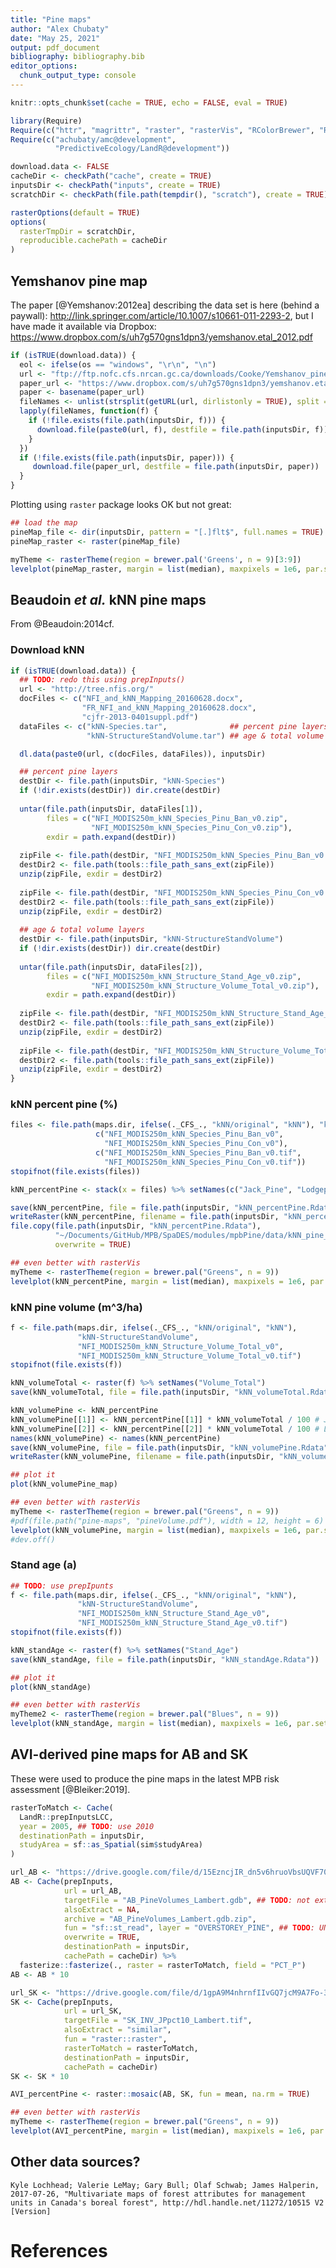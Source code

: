 ```yaml
---
title: "Pine maps"
author: "Alex Chubaty"
date: "May 25, 2021"
output: pdf_document
bibliography: bibliography.bib
editor_options: 
  chunk_output_type: console
---
```


```r
knitr::opts_chunk$set(cache = TRUE, echo = FALSE, eval = TRUE)
```

```r
library(Require)
Require(c("httr", "magrittr", "raster", "rasterVis", "RColorBrewer", "RCurl", "reproducible"))
Require(c("achubaty/amc@development",
          "PredictiveEcology/LandR@development"))

download.data <- FALSE
cacheDir <- checkPath("cache", create = TRUE)
inputsDir <- checkPath("inputs", create = TRUE)
scratchDir <- checkPath(file.path(tempdir(), "scratch"), create = TRUE)

rasterOptions(default = TRUE)
options(
  rasterTmpDir = scratchDir,
  reproducible.cachePath = cacheDir
)
```

## Yemshanov pine map

The paper [@Yemshanov:2012ea] describing the data set is here (behind a paywall): <http://link.springer.com/article/10.1007/s10661-011-2293-2>, but I have made it available via Dropbox: <https://www.dropbox.com/s/uh7g570gns1dpn3/yemshanov.etal_2012.pdf>

```r
if (isTRUE(download.data)) {
  eol <- ifelse(os == "windows", "\r\n", "\n")
  url <- "ftp://ftp.nofc.cfs.nrcan.gc.ca/downloads/Cooke/Yemshanov_pine_map/" ## temporary
  paper_url <- "https://www.dropbox.com/s/uh7g570gns1dpn3/yemshanov.etal_2012.pdf?dl=1"
  paper <- basename(paper_url)
  fileNames <- unlist(strsplit(getURL(url, dirlistonly = TRUE), split = eol))
  lapply(fileNames, function(f) {
    if (!file.exists(file.path(inputsDir, f))) {
      download.file(paste0(url, f), destfile = file.path(inputsDir, f))
    }
  })
  if (!file.exists(file.path(inputsDir, paper))) {
     download.file(paper_url, destfile = file.path(inputsDir, paper))
  }
}
```

Plotting using `raster` package looks OK but not great:

```r
## load the map
pineMap_file <- dir(inputsDir, pattern = "[.]flt$", full.names = TRUE)
pineMap_raster <- raster(pineMap_file)

myTheme <- rasterTheme(region = brewer.pal('Greens', n = 9)[3:9])
levelplot(pineMap_raster, margin = list(median), maxpixels = 1e6, par.settings = myTheme)
```

## Beaudoin *et al.* kNN pine maps

From @Beaudoin:2014cf.

### Download kNN

```r
if (isTRUE(download.data)) {
  ## TODO: redo this using prepInputs()
  url <- "http://tree.nfis.org/"
  docFiles <- c("NFI_and_kNN_Mapping_20160628.docx",
                "FR_NFI_and_kNN_Mapping_20160628.docx",
                "cjfr-2013-0401suppl.pdf")
  dataFiles <- c("kNN-Species.tar",              ## percent pine layers
                 "kNN-StructureStandVolume.tar") ## age & total volume layers

  dl.data(paste0(url, c(docFiles, dataFiles)), inputsDir)

  ## percent pine layers
  destDir <- file.path(inputsDir, "kNN-Species")
  if (!dir.exists(destDir)) dir.create(destDir)
  
  untar(file.path(inputsDir, dataFiles[1]),
        files = c("NFI_MODIS250m_kNN_Species_Pinu_Ban_v0.zip",
                  "NFI_MODIS250m_kNN_Species_Pinu_Con_v0.zip"),
        exdir = path.expand(destDir))
  
  zipFile <- file.path(destDir, "NFI_MODIS250m_kNN_Species_Pinu_Ban_v0.zip")
  destDir2 <- file.path(tools::file_path_sans_ext(zipFile))
  unzip(zipFile, exdir = destDir2)
  
  zipFile <- file.path(destDir, "NFI_MODIS250m_kNN_Species_Pinu_Con_v0.zip")
  destDir2 <- file.path(tools::file_path_sans_ext(zipFile))
  unzip(zipFile, exdir = destDir2)
  
  ## age & total volume layers
  destDir <- file.path(inputsDir, "kNN-StructureStandVolume")
  if (!dir.exists(destDir)) dir.create(destDir)
  
  untar(file.path(inputsDir, dataFiles[2]),
        files = c("NFI_MODIS250m_kNN_Structure_Stand_Age_v0.zip",
                  "NFI_MODIS250m_kNN_Structure_Volume_Total_v0.zip"),
        exdir = path.expand(destDir))
  
  zipFile <- file.path(destDir, "NFI_MODIS250m_kNN_Structure_Stand_Age_v0.zip")
  destDir2 <- file.path(tools::file_path_sans_ext(zipFile))
  unzip(zipFile, exdir = destDir2)
  
  zipFile <- file.path(destDir, "NFI_MODIS250m_kNN_Structure_Volume_Total_v0.zip")
  destDir2 <- file.path(tools::file_path_sans_ext(zipFile))
  unzip(zipFile, exdir = destDir2)
}
```

### kNN percent pine (%)

```r
files <- file.path(maps.dir, ifelse(._CFS_., "kNN/original", "kNN"), "kNN-Species",
                   c("NFI_MODIS250m_kNN_Species_Pinu_Ban_v0",
                     "NFI_MODIS250m_kNN_Species_Pinu_Con_v0"),
                   c("NFI_MODIS250m_kNN_Species_Pinu_Ban_v0.tif",
                     "NFI_MODIS250m_kNN_Species_Pinu_Con_v0.tif"))
stopifnot(file.exists(files))

kNN_percentPine <- stack(x = files) %>% setNames(c("Jack_Pine", "Lodgepole_Pine"))

save(kNN_percentPine, file = file.path(inputsDir, "kNN_percentPine.Rdata"))
writeRaster(kNN_percentPine, filename = file.path(inputsDir, "kNN_percentPine.tif"), overwrite = TRUE)
file.copy(file.path(inputsDir, "kNN_percentPine.Rdata"),
          "~/Documents/GitHub/MPB/SpaDES/modules/mpbPine/data/kNN_pine_map.tif",
          overwrite = TRUE)
```

```r
## even better with rasterVis
myTheme <- rasterTheme(region = brewer.pal("Greens", n = 9))
levelplot(kNN_percentPine, margin = list(median), maxpixels = 1e6, par.settings = myTheme)
```

### kNN pine volume (m^3/ha)

```r
f <- file.path(maps.dir, ifelse(._CFS_., "kNN/original", "kNN"),
               "kNN-StructureStandVolume",
               "NFI_MODIS250m_kNN_Structure_Volume_Total_v0",
               "NFI_MODIS250m_kNN_Structure_Volume_Total_v0.tif")
stopifnot(file.exists(f))

kNN_volumeTotal <- raster(f) %>% setNames("Volume_Total")
save(kNN_volumeTotal, file = file.path(inputsDir, "kNN_volumeTotal.Rdata"))

kNN_volumePine <- kNN_percentPine
kNN_volumePine[[1]] <- kNN_percentPine[[1]] * kNN_volumeTotal / 100 # Jack_Pine
kNN_volumePine[[2]] <- kNN_percentPine[[2]] * kNN_volumeTotal / 100 # Lodgepole_Pine
names(kNN_volumePine) <- names(kNN_percentPine)
save(kNN_volumePine, file = file.path(inputsDir, "kNN_volumePine.Rdata"))
writeRaster(kNN_volumePine, filename = file.path(inputsDir, "kNN_volumePine.tif"))
```

```r
## plot it
plot(kNN_volumePine_map)

## even better with rasterVis
myTheme <- rasterTheme(region = brewer.pal("Greens", n = 9))
#pdf(file.path("pine-maps", "pineVolume.pdf"), width = 12, height = 6)
levelplot(kNN_volumePine, margin = list(median), maxpixels = 1e6, par.settings = myTheme)
#dev.off()
```

### Stand age (a)

```r
## TODO: use prepIpunts
f <- file.path(maps.dir, ifelse(._CFS_., "kNN/original", "kNN"),
               "kNN-StructureStandVolume",
               "NFI_MODIS250m_kNN_Structure_Stand_Age_v0",
               "NFI_MODIS250m_kNN_Structure_Stand_Age_v0.tif")
stopifnot(file.exists(f))

kNN_standAge <- raster(f) %>% setNames("Stand_Age")
save(kNN_standAge, file = file.path(inputsDir, "kNN_standAge.Rdata"))
```

```r
## plot it
plot(kNN_standAge)

## even better with rasterVis
myTheme2 <- rasterTheme(region = brewer.pal("Blues", n = 9))
levelplot(kNN_standAge, margin = list(median), maxpixels = 1e6, par.settings = myTheme2)
```

## AVI-derived pine maps for AB and SK

These were used to produce the pine maps in the latest MPB risk assessment [@Bleiker:2019].

```r
rasterToMatch <- Cache(
  LandR::prepInputsLCC,
  year = 2005, ## TODO: use 2010
  destinationPath = inputsDir,
  studyArea = sf::as_Spatial(sim$studyArea)
)

url_AB <- "https://drive.google.com/file/d/15EzncjIR_dn5v6hruoVbsUQVF706nTEL/"
AB <- Cache(prepInputs,
            url = url_AB,
            targetFile = "AB_PineVolumes_Lambert.gdb", ## TODO: not extracting correctly from zip. needs to be done manually :(
            alsoExtract = NA,
            archive = "AB_PineVolumes_Lambert.gdb.zip",
            fun = "sf::st_read", layer = "OVERSTOREY_PINE", ## TODO: UNDERSTOREY_PINE?
            overwrite = TRUE,
            destinationPath = inputsDir,
            cachePath = cacheDir) %>%
  fasterize::fasterize(., raster = rasterToMatch, field = "PCT_P")
AB <- AB * 10

url_SK <- "https://drive.google.com/file/d/1gpA9M4nhrnfIIvGQ7jcM9A7Fo-3MYpU1/"
SK <- Cache(prepInputs,
            url = url_SK,
            targetFile = "SK_INV_JPpct10_Lambert.tif",
            alsoExtract = "similar",
            fun = "raster::raster",
            rasterToMatch = rasterToMatch,
            destinationPath = inputsDir,
            cachePath = cacheDir)
SK <- SK * 10

AVI_percentPine <- raster::mosaic(AB, SK, fun = mean, na.rm = TRUE)
```

```r
## even better with rasterVis
myTheme <- rasterTheme(region = brewer.pal("Greens", n = 9))
levelplot(AVI_percentPine, margin = list(median), maxpixels = 1e6, par.settings = myTheme)
```

## Other data sources?

```
Kyle Lochhead; Valerie LeMay; Gary Bull; Olaf Schwab; James Halperin, 2017-07-26, "Multivariate maps of forest attributes for management units in Canada's boreal forest", http://hdl.handle.net/11272/10515 V2 [Version]
```

# References

<!-- automatically generated using bibliography.bib -->
